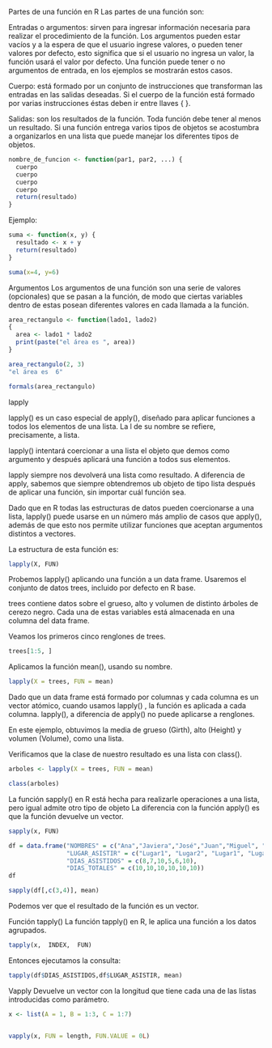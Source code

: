Partes de una función en R
Las partes de una función son:

Entradas o argumentos: 
sirven para ingresar información necesaria para realizar el procedimiento de la función. Los argumentos pueden estar vacíos y a la espera de que el usuario ingrese valores, o pueden tener valores por defecto, esto significa que si el usuario no ingresa un valor, la función usará el valor por defecto. Una función puede tener o no argumentos de entrada, en los ejemplos se mostrarán estos casos.

Cuerpo: está formado por un conjunto de instrucciones que transforman las entradas en las salidas deseadas. Si el cuerpo de la función está formado por varias instrucciones éstas deben ir entre llaves { }.

Salidas: son los resultados de la función. Toda función debe tener al menos un resultado. Si una función entrega varios tipos de objetos se acostumbra a organizarlos en una lista que puede manejar los diferentes tipos de objetos.

```{r}
nombre_de_funcion <- function(par1, par2, ...) {
  cuerpo
  cuerpo
  cuerpo
  cuerpo
  return(resultado)
}
```

Ejemplo:
```{r}
suma <- function(x, y) {
  resultado <- x + y
  return(resultado)
}

suma(x=4, y=6)

```


Argumentos
Los argumentos de una función son una serie de valores (opcionales) que se pasan a la función, de modo que ciertas variables dentro de estas posean diferentes valores en cada llamada a la función.

```{r}
area_rectangulo <- function(lado1, lado2) 
{
  area <- lado1 * lado2
  print(paste("el área es ", area))
}

area_rectangulo(2, 3)
"el área es  6"

formals(area_rectangulo)

```

lapply

lapply() es un caso especial de apply(), diseñado para aplicar funciones a todos los elementos de una lista. La l de su nombre se refiere, precisamente, a lista.

lapply() intentará coercionar a una lista el objeto que demos como argumento y después aplicará una función a todos sus elementos.

lapply siempre nos devolverá una lista como resultado. A diferencia de apply, sabemos que siempre obtendremos ub objeto de tipo lista después de aplicar una función, sin importar cuál función sea.

Dado que en R todas las estructuras de datos pueden coercionarse a una lista, lapply() puede usarse en un número más amplio de casos que apply(), además de que esto nos permite utilizar funciones que aceptan argumentos distintos a vectores.

La estructura de esta función es:

```{r}
lapply(X, FUN)
```

Probemos lapply() aplicando una función a un data frame. Usaremos el conjunto de datos trees, incluido por defecto en R base.

trees contiene datos sobre el grueso, alto y volumen de distinto árboles de cerezo negro. Cada una de estas variables está almacenada en una columna del data frame.

Veamos los primeros cinco renglones de trees.
```{r}

trees[1:5, ]

```
Aplicamos la función mean(), usando su nombre.

```{r}

lapply(X = trees, FUN = mean)
```
Dado que un data frame está formado por columnas y cada columna es un vector atómico, cuando usamos lapply() , la función es aplicada a cada columna. lapply(), a diferencia de apply() no puede aplicarse a renglones.

En este ejemplo, obtuvimos la media de grueso (Girth), alto (Height) y volumen (Volume), como una lista.

Verificamos que la clase de nuestro resultado es una lista con class().

```{r}

arboles <- lapply(X = trees, FUN = mean)

class(arboles)
```

La función sapply() en R está hecha para realizarle operaciones a una lista, pero igual admite otro tipo de objeto La diferencia con la función apply() es que la función devuelve un vector.

```{r}

sapply(x, FUN)
```

```{r}
df = data.frame("NOMBRES" = c("Ana","Javiera","José","Juan","Miguel", "María"),
                "LUGAR_ASISTIR" = c("Lugar1", "Lugar2", "Lugar1", "Lugar2", "Lugar1", "Lugar1"),
                "DIAS_ASISTIDOS" = c(8,7,10,5,6,10),
                "DIAS_TOTALES" = c(10,10,10,10,10,10))
df
```
```{r}
sapply(df[,c(3,4)], mean)
```
Podemos ver que el resultado de la función es un vector.

Función tapply()
La función tapply() en R, le aplica una función a los datos agrupados.

```{r}

tapply(x,  INDEX,  FUN)
```

Entonces ejecutamos la consulta:

```{r}

tapply(df$DIAS_ASISTIDOS,df$LUGAR_ASISTIR, mean)
```
Vapply
Devuelve un vector con la longitud que tiene cada una de las listas introducidas como parámetro.

```{r}

x <- list(A = 1, B = 1:3, C = 1:7)


vapply(x, FUN = length, FUN.VALUE = 0L)

```

